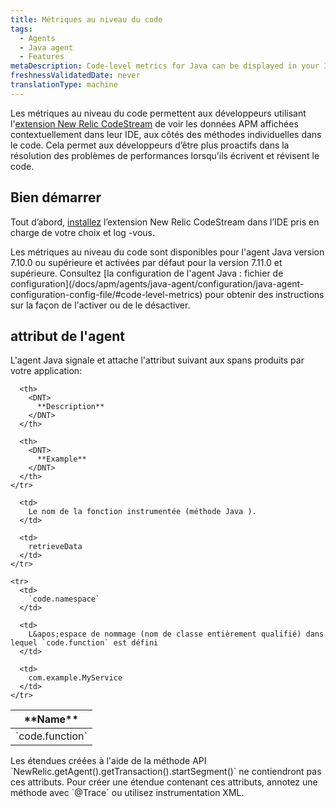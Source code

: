 ```yaml
---
title: Métriques au niveau du code
tags:
  - Agents
  - Java agent
  - Features
metaDescription: Code-level metrics for Java can be displayed in your IDE using the New Relic CodeStream extension.
freshnessValidatedDate: never
translationType: machine
---
```


Les métriques au niveau du code permettent aux développeurs utilisant l&apos;[extension New Relic CodeStream](/docs/codestream/observability/code-level-metrics) de voir les données APM affichées contextuellement dans leur IDE, aux côtés des méthodes individuelles dans le code. Cela permet aux développeurs d’être plus proactifs dans la résolution des problèmes de performances lorsqu’ils écrivent et révisent le code.

## Bien démarrer

Tout d’abord, [installez](/docs/codestream/start-here/install-codestream) l’extension New Relic CodeStream dans l’IDE pris en charge de votre choix et log -vous.

<Callout variant="important">
  Les métriques au niveau du code sont disponibles pour l&apos;agent Java version 7.10.0 ou supérieure et activées par défaut pour la version 7.11.0 et supérieure. Consultez [la configuration de l&apos;agent Java : fichier de configuration](/docs/apm/agents/java-agent/configuration/java-agent-configuration-config-file/#code-level-metrics) pour obtenir des instructions sur la façon de l&apos;activer ou de le désactiver.
</Callout>

## attribut de l&apos;agent

L&apos;agent Java signale et attache l&apos;attribut suivant aux spans produits par votre application:

<table>
  <thead>
    <tr>
      <th style={{ width: "200px" }}>
        <DNT>
          **Name**
        </DNT>
      </th>

      <th>
        <DNT>
          **Description**
        </DNT>
      </th>

      <th>
        <DNT>
          **Example**
        </DNT>
      </th>
    </tr>
  </thead>

  <tbody>
    <tr>
      <td>
        `code.function`
      </td>

      <td>
        Le nom de la fonction instrumentée (méthode Java ).
      </td>

      <td>
        retrieveData
      </td>
    </tr>

    <tr>
      <td>
        `code.namespace`
      </td>

      <td>
        L&apos;espace de nommage (nom de classe entièrement qualifié) dans lequel `code.function` est défini
      </td>

      <td>
        com.example.MyService
      </td>
    </tr>
  </tbody>
</table>

<Callout variant="important">
  Les étendues créées à l&apos;aide de la méthode API `NewRelic.getAgent().getTransaction().startSegment()` ne contiendront pas ces attributs. Pour créer une étendue contenant ces attributs, annotez une méthode avec `@Trace` ou utilisez instrumentation XML.
</Callout>